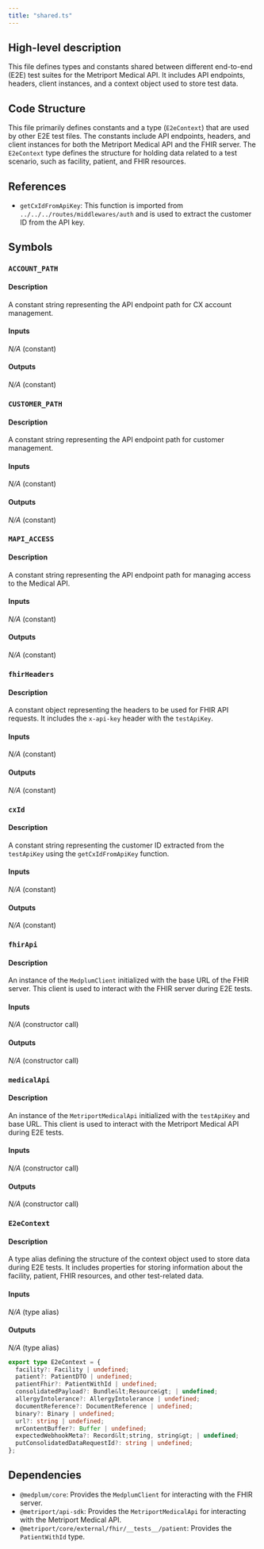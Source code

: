 ```yaml
---
title: "shared.ts"
---
```


## High-level description
This file defines types and constants shared between different end-to-end (E2E) test suites for the Metriport Medical API. It includes API endpoints, headers, client instances, and a context object used to store test data.

## Code Structure
This file primarily defines constants and a type (`E2eContext`) that are used by other E2E test files. The constants include API endpoints, headers, and client instances for both the Metriport Medical API and the FHIR server. The `E2eContext` type defines the structure for holding data related to a test scenario, such as facility, patient, and FHIR resources.

## References
- `getCxIdFromApiKey`: This function is imported from `../../../routes/middlewares/auth` and is used to extract the customer ID from the API key.

## Symbols
### `ACCOUNT_PATH`
#### Description
A constant string representing the API endpoint path for CX account management.

#### Inputs
_N/A_ (constant)

#### Outputs
_N/A_ (constant)

### `CUSTOMER_PATH`
#### Description
A constant string representing the API endpoint path for customer management.

#### Inputs
_N/A_ (constant)

#### Outputs
_N/A_ (constant)

### `MAPI_ACCESS`
#### Description
A constant string representing the API endpoint path for managing access to the Medical API.

#### Inputs
_N/A_ (constant)

#### Outputs
_N/A_ (constant)

### `fhirHeaders`
#### Description
A constant object representing the headers to be used for FHIR API requests. It includes the `x-api-key` header with the `testApiKey`.

#### Inputs
_N/A_ (constant)

#### Outputs
_N/A_ (constant)

### `cxId`
#### Description
A constant string representing the customer ID extracted from the `testApiKey` using the `getCxIdFromApiKey` function.

#### Inputs
_N/A_ (constant)

#### Outputs
_N/A_ (constant)

### `fhirApi`
#### Description
An instance of the `MedplumClient` initialized with the base URL of the FHIR server. This client is used to interact with the FHIR server during E2E tests.

#### Inputs
_N/A_ (constructor call)

#### Outputs
_N/A_ (constructor call)

### `medicalApi`
#### Description
An instance of the `MetriportMedicalApi` initialized with the `testApiKey` and base URL. This client is used to interact with the Metriport Medical API during E2E tests.

#### Inputs
_N/A_ (constructor call)

#### Outputs
_N/A_ (constructor call)

### `E2eContext`
#### Description
A type alias defining the structure of the context object used to store data during E2E tests. It includes properties for storing information about the facility, patient, FHIR resources, and other test-related data.

#### Inputs
_N/A_ (type alias)

#### Outputs
_N/A_ (type alias)
```typescript
export type E2eContext = {
  facility?: Facility | undefined;
  patient?: PatientDTO | undefined;
  patientFhir?: PatientWithId | undefined;
  consolidatedPayload?: Bundle&lt;Resource&gt; | undefined;
  allergyIntolerance?: AllergyIntolerance | undefined;
  documentReference?: DocumentReference | undefined;
  binary?: Binary | undefined;
  url?: string | undefined;
  mrContentBuffer?: Buffer | undefined;
  expectedWebhookMeta?: Record&lt;string, string&gt; | undefined;
  putConsolidatedDataRequestId?: string | undefined;
};
```

## Dependencies
- `@medplum/core`: Provides the `MedplumClient` for interacting with the FHIR server.
- `@metriport/api-sdk`: Provides the `MetriportMedicalApi` for interacting with the Metriport Medical API.
- `@metriport/core/external/fhir/__tests__/patient`: Provides the `PatientWithId` type.

